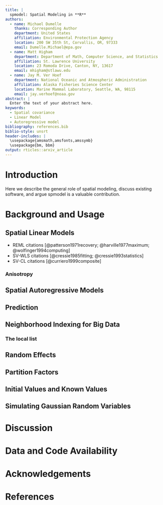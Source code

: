 ```yaml
---
title: |
  spmodel: Spatial Modeling in **R**
authors:
  - name: Michael Dumelle
    thanks: Corresponding Author
    department: United States
    affiliation: Environmental Protection Agency
    location: 200 SW 35th St, Corvallis, OR, 97333
    email: Dumelle.Michael@epa.gov
  - name: Matt Higham
    department: Department of Math, Computer Science, and Statistics
    affiliation: St. Lawrence University
    location: 23 Romoda Drive, Canton, NY, 13617
    email: mhigham@stlawu.edu
  - name: Jay M. Ver Hoef
    department: National Oceanic and Atmospheric Administration
    affiliation: Alaska Fisheries Science Center
    location: Marine Mammal Laboratory, Seattle, WA, 98115
    email: jay.verhoef@noaa.gov
abstract: |
  Enter the text of your abstract here.
keywords:
  - Spatial covariance
  - Linear Model
  - Autoregressive model
bibliography: references.bib
biblio-style: unsrt
header-includes: |
  \usepackage{amsmath,amsfonts,amssymb}
  \usepackage{bm, bbm}
output: rticles::arxiv_article
---
```


# Introduction \label{sec:introduction}

Here we describe the general role of spatial modeling, discuss existing software, and argue spmodel is a valuable contribution.

# Background and Usage

## Spatial Linear Models

* REML citations [@patterson1971recovery; @harville1977maximum; @wolfinger1994computing]
* SV-WLS citations [@cressie1985fitting; @cressie1993statistics]
* SV-CL citations [@curriero1999composite]

### Anisotropy

## Spatial Autoregressive Models

## Prediction

## Neighborhood Indexing for Big Data

### The local list

## Random Effects

## Partition Factors

## Initial Values and Known Values

## Simulating Gaussian Random Variables

# Discussion

# Data and Code Availability {.unnumbered}

# Acknowledgements {.unnumbered}

# References {.unnumbered}



